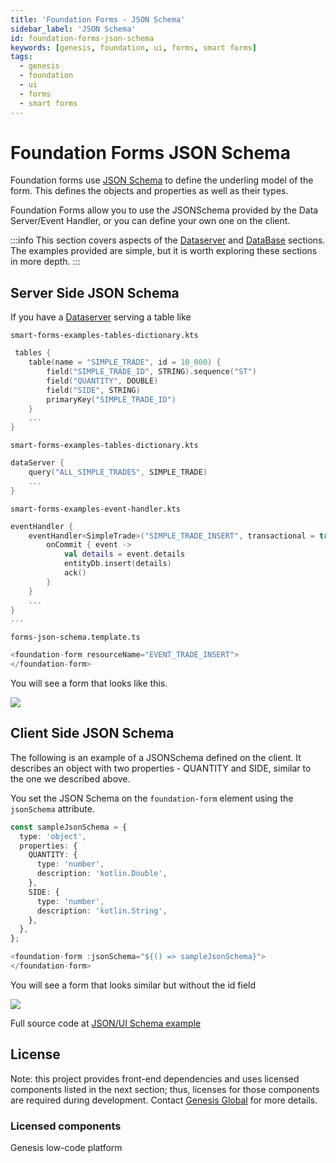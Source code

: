 ---
title: 'Foundation Forms - JSON Schema'
sidebar_label: 'JSON Schema'
id: foundation-forms-json-schema
keywords: [genesis, foundation, ui, forms, smart forms]
tags:
  - genesis
  - foundation
  - ui
  - forms
  - smart forms
---

# Foundation Forms JSON Schema

Foundation forms use [JSON Schema](https://json-schema.org/understanding-json-schema/about) to define the underling model of the form. This defines the objects and properties as well as their types.

Foundation Forms allow you to use the JSONSchema provided by the Data Server/Event Handler, or you can define your own one on the client.

:::info
This section covers aspects of the [Dataserver](https://learn.genesis.global/docs/server/data-server/basics/) and [DataBase](https://learn.genesis.global/docs/database/) sections.
The examples provided are simple, but it is worth exploring these sections in more depth.
:::

## Server Side JSON Schema

If you have a [Dataserver](https://learn.genesis.global/docs/server/data-server/basics/) serving a table like

`smart-forms-examples-tables-dictionary.kts`
```kts
 tables {
    table(name = "SIMPLE_TRADE", id = 10_000) {
        field("SIMPLE_TRADE_ID", STRING).sequence("ST")
        field("QUANTITY", DOUBLE)
        field("SIDE", STRING)
        primaryKey("SIMPLE_TRADE_ID")
    }
    ...
}
```

`smart-forms-examples-tables-dictionary.kts`
```kts
dataServer {
    query("ALL_SIMPLE_TRADES", SIMPLE_TRADE)
    ...
}
```

`smart-forms-examples-event-handler.kts`
```kts
eventHandler {
    eventHandler<SimpleTrade>("SIMPLE_TRADE_INSERT", transactional = true) {
        onCommit { event ->
            val details = event.details
            entityDb.insert(details)
            ack()
        }
    }
    ...
}
...
```

`forms-json-schema.template.ts`
```ts
<foundation-form resourceName="EVENT_TRADE_INSERT">
</foundation-form>
```

You will see a form that looks like this.

![](/img/smart-forms/simple-trade-json-schema.png)


## Client Side JSON Schema
The following is an example of a JSONSchema defined on the client. It describes an object with two properties - QUANTITY and SIDE, similar to the one we described above.

You set the JSON Schema on the `foundation-form` element using the `jsonSchema` attribute.

```ts
const sampleJsonSchema = {
  type: 'object',
  properties: {
    QUANTITY: {
      type: 'number',
      description: 'kotlin.Double',
    },
    SIDE: {
      type: 'number',
      description: 'kotlin.String',
    },
  },
};
```

```ts
<foundation-form :jsonSchema="${() => sampleJsonSchema}">
</foundation-form>
```

You will see a form that looks similar but without the id field

![](/img/smart-forms/simple-trade-client-side-json-schema.png)

Full source code at [JSON/UI Schema example](https://github.com/genesiscommunitysuccess/form-examples/tree/main/client/src/routes/forms-json-schema)

## License

Note: this project provides front-end dependencies and uses licensed components listed in the next section; thus, licenses for those components are required during development. Contact [Genesis Global](https://genesis.global/contact-us/) for more details.

### Licensed components
Genesis low-code platform
